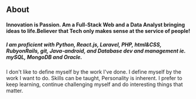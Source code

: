 ## About   

#### Innovation is Passion. Am a Full-Stack Web and a Data Analyst bringing ideas to life.Believer that Tech only makes sense at the service of people!

##### I am proficient  with Python, React.js, Laravel, PHP, html&CSS, RubyonRails, git, Java-android, and Database dev and management ie. mySQL, MongoDB and Oracle.

I don't like to define myself by the work I've done. I define myself by the work I want to do. Skills can be taught, Personality is inherent.
I prefer to keep learning, continue challenging myself and do interesting things that matter.

